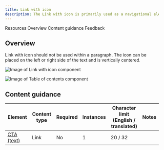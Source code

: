 ```yaml
---
title: Link with icon
description: The Link with icon is primarily used as a navigational element with an icon as an indicator to the destination or type of content being referenced.
---
```



<ComponentDescription name="Link with icon" type="ui" />

<AnchorLinks>

<AnchorLink>Resources</AnchorLink>
<AnchorLink>Overview</AnchorLink>
<AnchorLink>Content guidance</AnchorLink>
<AnchorLink>Feedback</AnchorLink>
  
</AnchorLinks>

<ResourceLinks name="Link with icon" type="ui" />

## Overview

Link with icon should not be used within a paragraph. The icon can be placed on the left or right side of the text and is vertically centered.

<Row>
<Column colMd={8} colLg={8}>

![Image of Link with icon component](../../images/component/link-with-icon/link-with-icon-default.jpg)

</Column>
</Row>

<Title>Use case</Title>

![Image of Table of contents component](../../images/component/link-with-icon/link-with-icon-use-case.jpg)

## Content guidance

| Element                                                                  | Content type | Required | Instances | Character limit <br/>(English / translated) | Notes |
| ------------------------------------------------------------------------ | ------------ | -------- | --------- | ------------------------------------------- | ----- |
| [CTA (text)](https://www.ibm.com/standards/carbon/components/cta#styles) | Link         | No       | 1         | 20 / 32                                       |       |

<ComponentFooter name="Link with icon" type="ui" />
